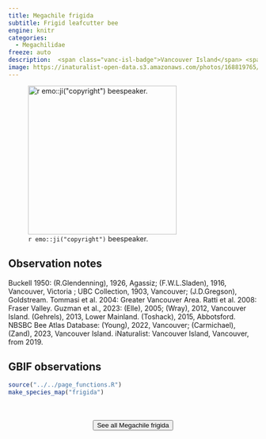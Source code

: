 ```yaml
---
title: Megachile frigida
subtitle: Frigid leafcutter bee
engine: knitr
categories:
  - Megachilidae
freeze: auto
description:  <span class="vanc-isl-badge">Vancouver Island</span> <span class="lower-mainland-badge">Lower Mainland</span> <span class="coast-badge">Coast</span>
image: https://inaturalist-open-data.s3.amazonaws.com/photos/168819765/large.jpeg
---
```

![`r emo::ji("copyright")` beespeaker.](https://inaturalist-open-data.s3.amazonaws.com/photos/168819765/large.jpeg){height=300}

## Observation notes  
Buckell 1950: (R.Glendenning), 1926, <span class="hl-place-name">Agassiz</span>; (F.W.L.Sladen), 1916, <span class="hl-place-name">Vancouver</span>, <span class="hl-place-name">Victoria</span> ; UBC Collection, 1903, <span class="hl-place-name">Vancouver</span>; (J.D.Gregson), <span class="hl-place-name">Goldstream</span>. Tommasi et al. 2004: <span class="hl-place-name"><span class="hl-place-name">Greater <span class="hl-place-name">Vancouver</span></span> Area</span>. Ratti et al. 2008: <span class="hl-place-name">Fraser Valley</span>. Guzman et al., 2023: (Elle), 2005; (Wray), 2012, <span class="hl-place-name"><span class="hl-place-name"><span class="hl-place-name">Vancouver</span> Is</span>land</span>. (Gehrels), 2013, <span class="hl-place-name">Lower Mainland</span>. (Toshack), 2015, <span class="hl-place-name">Abbotsford</span>. NBSBC Bee Atlas Database: (Young), 2022, <span class="hl-place-name">Vancouver</span>; (Carmichael), (Zand), 2023, <span class="hl-place-name"><span class="hl-place-name"><span class="hl-place-name">Vancouver</span> Is</span>land</span>. iNaturalist: <span class="hl-place-name"><span class="hl-place-name"><span class="hl-place-name">Vancouver</span> Is</span>land</span>, <span class="hl-place-name">Vancouver</span>, from 2019.

## GBIF observations  


```r
source("../../page_functions.R")
make_species_map("frigida")
```
<br><br>
<center>


<a href="https://inaturalist.ca/observations?place_id=any&quality_grade=research&subview=map&taxon_id=199136"><button type="button" class="btn btn-secondary">See all Megachile frigida <i class="fa-solid fa-arrow-up-right-from-square"></i> </button></a>
</center>
